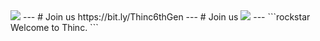 
<img src="logo.png" />
---
# Join us 
https://bit.ly/Thinc6thGen 
---
# Join us 
<img src="qr.jpg"/>
---
```rockstar
    Welcome to Thinc. 
```